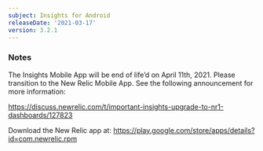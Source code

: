 ```yaml
---
subject: Insights for Android
releaseDate: '2021-03-17'
version: 3.2.1
---
```


### Notes

The Insights Mobile App will be end of life’d on April 11th, 2021. Please transition to the New Relic Mobile App. See the following announcement for more information:

https://discuss.newrelic.com/t/important-insights-upgrade-to-nr1-dashboards/127823

Download the New Relic app at:
https://play.google.com/store/apps/details?id=com.newrelic.rpm